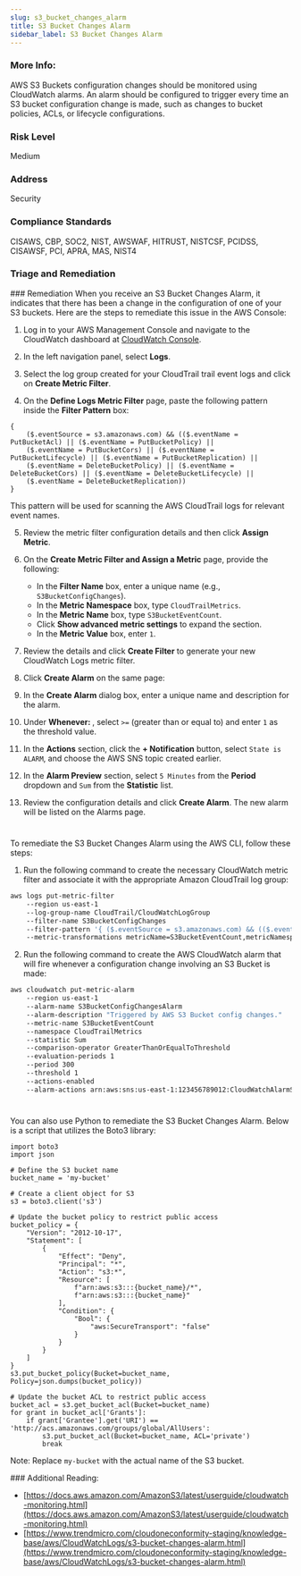 ```yaml
---
slug: s3_bucket_changes_alarm
title: S3 Bucket Changes Alarm
sidebar_label: S3 Bucket Changes Alarm
---
```


### More Info:

AWS S3 Buckets configuration changes should be monitored using CloudWatch alarms. An alarm should be configured to trigger every time an S3 bucket configuration change is made, such as changes to bucket policies, ACLs, or lifecycle configurations.

### Risk Level

Medium

### Address

Security

### Compliance Standards

CISAWS, CBP, SOC2, NIST, AWSWAF, HITRUST, NISTCSF, PCIDSS, CISAWSF, PCI, APRA, MAS, NIST4

### Triage and Remediation

<Tabs>
<Tab title='Remediation'>
### Remediation

<AccordionGroup>
<Accordion title='Using Console' defaultOpen='true'>
When you receive an S3 Bucket Changes Alarm, it indicates that there has been a change in the configuration of one of your S3 buckets. Here are the steps to remediate this issue in the AWS Console:

1. Log in to your AWS Management Console and navigate to the CloudWatch dashboard at [CloudWatch Console](https://console.aws.amazon.com/cloudwatch/).

2. In the left navigation panel, select **Logs**.

3. Select the log group created for your CloudTrail trail event logs and click on **Create Metric Filter**.

4. On the **Define Logs Metric Filter** page, paste the following pattern inside the **Filter Pattern** box:

```
{
    ($.eventSource = s3.amazonaws.com) && (($.eventName = PutBucketAcl) || ($.eventName = PutBucketPolicy) ||
    ($.eventName = PutBucketCors) || ($.eventName = PutBucketLifecycle) || ($.eventName = PutBucketReplication) ||
    ($.eventName = DeleteBucketPolicy) || ($.eventName = DeleteBucketCors) || ($.eventName = DeleteBucketLifecycle) ||
    ($.eventName = DeleteBucketReplication))
}
```

This pattern will be used for scanning the AWS CloudTrail logs for relevant event names.

5. Review the metric filter configuration details and then click **Assign Metric**.

6. On the **Create Metric Filter and Assign a Metric** page, provide the following:

   - In the **Filter Name** box, enter a unique name (e.g., `S3BucketConfigChanges`).
   - In the **Metric Namespace** box, type `CloudTrailMetrics`.
   - In the **Metric Name** box, type `S3BucketEventCount`.
   - Click **Show advanced metric settings** to expand the section.
   - In the **Metric Value** box, enter `1`.

7. Review the details and click **Create Filter** to generate your new CloudWatch Logs metric filter.

8. Click **Create Alarm** on the same page:

9. In the **Create Alarm** dialog box, enter a unique name and description for the alarm.

10. Under **Whenever: <Metric Name>**, select `>=` (greater than or equal to) and enter `1` as the threshold value.

11. In the **Actions** section, click the **+ Notification** button, select `State is ALARM`, and choose the AWS SNS topic created earlier.

12. In the **Alarm Preview** section, select `5 Minutes` from the **Period** dropdown and `Sum` from the **Statistic** list.

13. Review the configuration details and click **Create Alarm**. The new alarm will be listed on the Alarms page.

#

</Accordion>

<Accordion title='Using CLI'>
To remediate the S3 Bucket Changes Alarm using the AWS CLI, follow these steps:

1. Run the following command to create the necessary CloudWatch metric filter and associate it with the appropriate Amazon CloudTrail log group:

```bash
aws logs put-metric-filter
    --region us-east-1
    --log-group-name CloudTrail/CloudWatchLogGroup
    --filter-name S3BucketConfigChanges
    --filter-pattern '{ ($.eventSource = s3.amazonaws.com) && (($.eventName = PutBucketAcl) || ($.eventName = PutBucketPolicy) || ($.eventName = PutBucketCors) || ($.eventName = PutBucketLifecycle) || ($.eventName = PutBucketReplication) || ($.eventName = DeleteBucketPolicy) || ($.eventName = DeleteBucketCors) || ($.eventName = DeleteBucketLifecycle) || ($.eventName = DeleteBucketReplication)) }'
    --metric-transformations metricName=S3BucketEventCount,metricNamespace=CloudTrailMetrics,metricValue=1
```

2. Run the following command to create the AWS CloudWatch alarm that will fire whenever a configuration change involving an S3 Bucket is made:

```bash
aws cloudwatch put-metric-alarm
    --region us-east-1
    --alarm-name S3BucketConfigChangesAlarm
    --alarm-description "Triggered by AWS S3 Bucket config changes."
    --metric-name S3BucketEventCount
    --namespace CloudTrailMetrics
    --statistic Sum
    --comparison-operator GreaterThanOrEqualToThreshold
    --evaluation-periods 1
    --period 300
    --threshold 1
    --actions-enabled
    --alarm-actions arn:aws:sns:us-east-1:123456789012:CloudWatchAlarmSNSTopic
```

#

</Accordion>

<Accordion title='Using Python'>
You can also use Python to remediate the S3 Bucket Changes Alarm. Below is a script that utilizes the Boto3 library:

```
import boto3
import json

# Define the S3 bucket name
bucket_name = 'my-bucket'

# Create a client object for S3
s3 = boto3.client('s3')

# Update the bucket policy to restrict public access
bucket_policy = {
    "Version": "2012-10-17",
    "Statement": [
        {
            "Effect": "Deny",
            "Principal": "*",
            "Action": "s3:*",
            "Resource": [
                f"arn:aws:s3:::{bucket_name}/*",
                f"arn:aws:s3:::{bucket_name}"
            ],
            "Condition": {
                "Bool": {
                    "aws:SecureTransport": "false"
                }
            }
        }
    ]
}
s3.put_bucket_policy(Bucket=bucket_name, Policy=json.dumps(bucket_policy))

# Update the bucket ACL to restrict public access
bucket_acl = s3.get_bucket_acl(Bucket=bucket_name)
for grant in bucket_acl['Grants']:
    if grant['Grantee'].get('URI') == 'http://acs.amazonaws.com/groups/global/AllUsers':
        s3.put_bucket_acl(Bucket=bucket_name, ACL='private')
        break
```

Note: Replace `my-bucket` with the actual name of the S3 bucket.

</Accordion>

</AccordionGroup>
</Tab>
</Tabs>
### Additional Reading:

- [https://docs.aws.amazon.com/AmazonS3/latest/userguide/cloudwatch-monitoring.html](https://docs.aws.amazon.com/AmazonS3/latest/userguide/cloudwatch-monitoring.html)
- [https://www.trendmicro.com/cloudoneconformity-staging/knowledge-base/aws/CloudWatchLogs/s3-bucket-changes-alarm.html](https://www.trendmicro.com/cloudoneconformity-staging/knowledge-base/aws/CloudWatchLogs/s3-bucket-changes-alarm.html)

